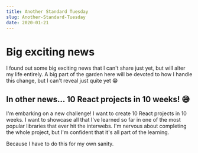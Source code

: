 ```yaml
---
title: Another Standard Tuesday
slug: Another-Standard-Tuesday
date: 2020-01-21
---
```


# Big exciting news
I found out some big exciting news that I can't share just yet, but will alter my life entirely. A big part of the garden here will be devoted to how I handle this change, but I can't reveal just quite yet 😁

## In other news... 10 React projects in 10 weeks! 😅
I'm embarking on a new challenge! I want to create 10 React projects in 10 weeks. I want to showcase all that I've learned so far in one of the most popular libraries that ever hit the interwebs. I'm nervous about completing the whole project, but I'm confident that it's all part of the learning. 

Because I have to do this for my own sanity.

